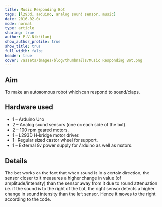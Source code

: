 ```yaml
---
title: Music Responding Bot
tags: [l293d, arduino, analog sound sensor, music]
date: 2016-02-04
mode: normal
type: article
sharing: true
author: P.V.Nikhilanj
show_author_profile: true
show_title: true
full_width: false
header: true
cover: /assets/images/blog/thumbnails/Music Responding Bot.png
---
```


## Aim

To make an autonomous robot which can respond to sound/claps.

## Hardware used

- 1 – Arduino Uno
- 2 – Analog sound sensors (one on each side of the bot).
- 2 – 100 rpm geared motors.
- 1 – L293D H-bridge motor driver.
- 1– Regular sized castor wheel for support.
- 1 – External 9v power supply for Arduino as well as motors.

## Details

The bot works on the fact that when sound is in a certain direction, the sensor closer to it measures a higher change in value (of amplitude/intensity) than the sensor away from it due to sound attenuation i.e. if the sound is to the right of the bot, the right sensor detects a higher change in sound intensity than the left sensor. Hence it moves to the right according to the code.

<EmbedItem url="https://www.youtube.com/embed/QmcCbVV7kX8" />
